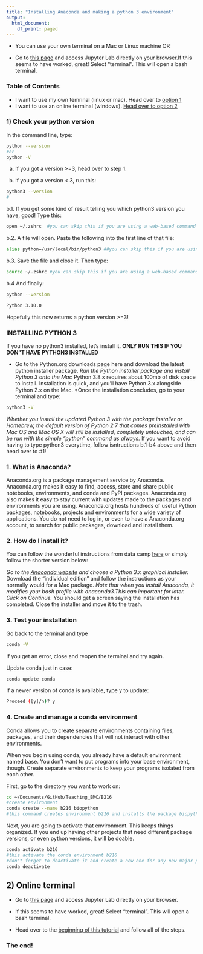 ```yaml
---
title: "Installing Anaconda and making a python 3 environment"
output:
  html_document:
    df_print: paged
---
```


* You can use your own terminal on a Mac or Linux machine OR

* Go to [this page](https://mybinder.org/v2/gh/jupyterlab/jupyterlab-demo/18a9793b58ba86660b5ab964e1aeaf7324d667c8?urlpath=lab%2Ftree%2Fdemo%2FLorenz.ipynb) and access Jupyter Lab directly on your browser.If this seems to have worked, great! Select "terminal". This will open a bash terminal.

### Table of Contents

* I want to use my own temrinal (linux or mac). Head over to [option 1](##1-Check-your-python-version)
* I want to use an online terminal (windows). [Head over to option 2](##2-Online-terminal)


### 1) Check your python version

In the command line, type:

```bash
python --version
#or
python -V
```

a. If you got a version >=3, head over to step 1. 

b. If you got a version < 3, run this:

```bash
python3 --version
#
```

b.1. If you get some kind of result telling you which python3 version you have, good! Type this:

```bash
open ~/.zshrc  #you can skip this if you are using a web-based command line
```
b.2. A file will open. Paste the following into the first line of that file:

```bash
alias python=/usr/local/bin/python3 ##you can skip this if you are using a web-based command line
```

b.3. Save the file and close it. Then type:
```bash
source ~/.zshrc #you can skip this if you are using a web-based command line
```

b.4 And finally:
```bash
python --version 
```

```bash
Python 3.10.0
```

Hopefully this now returns a python version >=3!

### INSTALLING PYTHON 3
If you have no python3 installed, let's install it.
**ONLY RUN THIS IF YOU DON"T HAVE PYTHON3 INSTALLED**

* Go to the Python.org downloads page here and download the latest python installer package.
*Run the Python installer package and install Python 3 onto the Mac
*Python 3.8.x requires about 100mb of disk space to install. Installation is quick, and you’ll have Python 3.x alongside Python 2.x on the Mac.
*Once the installation concludes, go to your terminal and type:
```bash
python3 -V
```
*Whether you install the updated Python 3 with the package installer or Homebrew, the default version of Python 2.7 that comes preinstalled with Mac OS and Mac OS X will still be installed, completely untouched, and can be run with the simple “python” command as always.
*If you want to avoid having to type python3 everytime, follow isntructions b.1-b4 above and then head over to #1!


### 1. What is Anaconda?

Anaconda.org is a package management service by Anaconda. Anaconda.org makes it easy to find, access, store and share public notebooks, environments, and conda and PyPI packages. Anaconda.org also makes it easy to stay current with updates made to the packages and environments you are using. Anaconda.org hosts hundreds of useful Python packages, notebooks, projects and environments for a wide variety of applications. You do not need to log in, or even to have a Anaconda.org account, to search for public packages, download and install them.

### 2. How do I install it?

You can follow the wonderful instructions from data camp [here](https://www.datacamp.com/community/tutorials/installing-anaconda-mac-os-x) or simply follow the shorter version below:

*Go to the [Anaconda website](https://www.anaconda.com/products/individual#macos) and choose a Python 3.x graphical installer.
*Download the "individual edition" and follow the instructions as your normally would for a Mac package.
*Note that when you install Anaconda, it modifies your bash profile with anaconda3.This can important for later. Click on Continue.
*You should get a screen saying the installation has completed. Close the installer and move it to the trash.

### 3. Test your installation

Go back to the terminal and type

```bash
conda -V
```
 If you get an error, close and reopen the terminal and try again. 


Update conda just in case:

```bash
conda update conda
```

If a newer version of conda is available, type y to update:

```bash
Proceed ([y]/n)? y
```

### 4. Create and manage a conda environment

Conda allows you to create separate environments containing files, packages, and their dependencies that will not interact with other environments.

When you begin using conda, you already have a default environment named base. You don't want to put programs into your base environment, though. Create separate environments to keep your programs isolated from each other.

First, go to the directory you want to work on:

```bash
cd ~/Documents/GitHub/Teaching_BMC/B216
#create environment
conda create --name b216 biopython
#this command creates environment b216 and installs the package biopython
```

Next, you are going to activate that environment. This keeps things organized. If you end up having other projects that need different package versions, or even python versions, it will be doable. 

```bash
conda activate b216
#this activate the conda environment b216
#don't forget to deactivate it and create a new one for any new major projects!
conda deactivate
```

## 2) Online terminal

* Go to [this page](https://mybinder.org/v2/gh/jupyterlab/jupyterlab-demo/18a9793b58ba86660b5ab964e1aeaf7324d667c8?urlpath=lab%2Ftree%2Fdemo%2FLorenz.ipynb) and access Jupyter Lab directly on your browser.

* If this seems to have worked, great! Select "terminal". This will open a bash terminal.

* Head over to the [beginning of this tutorial](##1.-check-your-python-version.) and follow all of the steps.

### The end!
